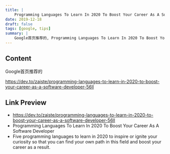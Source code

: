 ```yaml
---
title: |
    Programming Languages To Learn In 2020 To Boost Your Career As A Software Developer
date: 2019-12-18
draft: false
tags: [google, tips]
summary: |
    Google首页推荐的, Programming Languages To Learn In 2020 To Boost Your Career As A Software Developer
---
```


## Content

Google首页推荐的

https://dev.to/zaiste/programming-languages-to-learn-in-2020-to-boost-your-career-as-a-software-developer-56ll

## Link Preview

- https://dev.to/zaiste/programming-languages-to-learn-in-2020-to-boost-your-career-as-a-software-developer-56ll
- Programming Languages To Learn In 2020 To Boost Your Career As A Software Developer
- Five programming languages to learn in 2020 to inspire or ignite your curiosity so that you can find your own path in this field and boost your career as a result.
